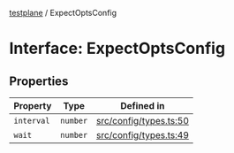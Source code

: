 [testplane](../README.mdx) / ExpectOptsConfig

# Interface: ExpectOptsConfig

## Properties

| Property | Type | Defined in |
| ------ | ------ | ------ |
| `interval` | `number` | [src/config/types.ts:50](https://github.com/gemini-testing/testplane/blob/57d0b182c37e21d8bdf52acbb137a028841767af/src/config/types.ts#L50) |
| `wait` | `number` | [src/config/types.ts:49](https://github.com/gemini-testing/testplane/blob/57d0b182c37e21d8bdf52acbb137a028841767af/src/config/types.ts#L49) |
